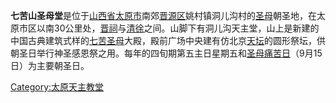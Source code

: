 '''七苦山圣母堂'''是位于[[山西省|山西省]][[太原市|太原市]]南郊[[晋源区|晋源区]]姚村镇洞儿沟村的[[圣母|圣母]]朝圣地，在太原市区以南30公里处，[[晋祠|晋祠]]与[[清徐|清徐]]之间。山脚下有洞儿沟天主堂，山上是新建的中国古典建筑式样的[[痛苦聖母|七苦圣母]]大殿，殿前广场中央建有仿北京[[天坛|天坛]]的圆形祭坛，供朝圣日举行神圣感恩祭之用。每年的四旬期第五主日星期五和[[痛苦聖母|圣母痛苦日]]（9月15日）为主要朝圣日。

{{中国天主教朝圣地}}
[[Category:太原天主教堂|Category:太原天主教堂]]